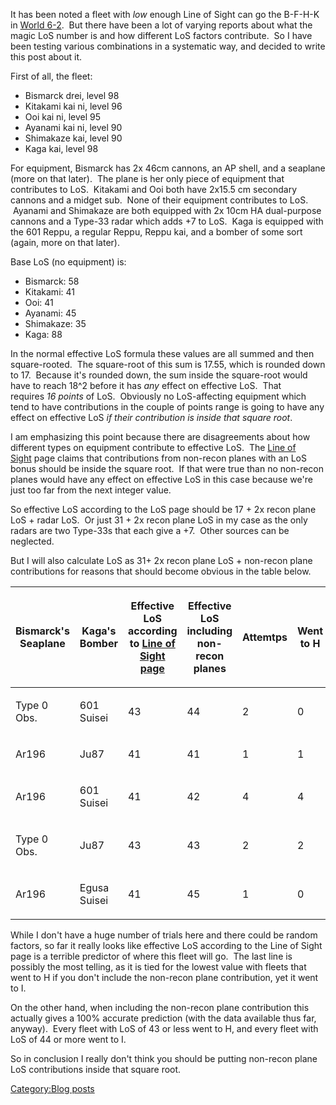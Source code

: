 It has been noted a fleet with ''low'' enough Line of Sight can go the B-F-H-K in [[World 6#World 6-2: MS.E8.AB.B8.E5.B3.B6.E9.98.B2.E8.A1.9B.E6.88.A6 Defense of the MS Archipelago|World 6-2]].  But there have been a lot of varying reports about what the magic LoS number is and how different LoS factors contribute.  So I have been testing various combinations in a systematic way, and decided to write this post about it.

First of all, the fleet:
*Bismarck drei, level 98
*Kitakami kai ni, level 96
*Ooi kai ni, level 95
*Ayanami kai ni, level 90
*Shimakaze kai, level 90
*Kaga kai, level 98
For equipment, Bismarck has 2x 46cm cannons, an AP shell, and a seaplane (more on that later).  The plane is her only piece of equipment that contributes to LoS.  Kitakami and Ooi both have 2x15.5 cm secondary cannons and a midget sub.  None of their equipment contributes to LoS.  Ayanami and Shimakaze are both equipped with 2x 10cm HA dual-purpose cannons and a Type-33 radar which adds +7 to LoS.  Kaga is equipped with the 601 Reppu, a regular Reppu, Reppu kai, and a bomber of some sort (again, more on that later).

Base LoS (no equipment) is:
*Bismarck: 58
*Kitakami: 41
*Ooi: 41
*Ayanami: 45
*Shimakaze: 35
*Kaga: 88
In the normal effective LoS formula these values are all summed and then square-rooted.  The square-root of this sum is 17.55, which is rounded down to 17.  Because it's rounded down, the sum inside the square-root would have to reach 18^2 before it has ''any'' effect on effective LoS.  That requires ''16 points'' of LoS.  Obviously no LoS-affecting equipment which tend to have contributions in the couple of points range is going to have any effect on effective LoS ''if their contribution is inside that square root''.

I am emphasizing this point because there are disagreements about how different types on equipment contribute to effective LoS.  The [[Line of Sight]] page claims that contributions from non-recon planes with an LoS bonus should be inside the square root.  If that were true than no non-recon planes would have any effect on effective LoS in this case because we're just too far from the next integer value.

So effective LoS according to the LoS page should be 17 + 2x recon plane LoS + radar LoS.  Or just 31 + 2x recon plane LoS in my case as the only radars are two Type-33s that each give a +7.  Other sources can be neglected.

But I will also calculate LoS as 31+ 2x recon plane LoS + non-recon plane contributions for reasons that should become obvious in the table below.
{| border="0" cellpadding="1" cellspacing="1" class="article-table" style="width: 500px;"
|-
! scope="col"|Bismarck's Seaplane
! scope="col"|Kaga's Bomber
! scope="col"|Effective LoS according to [[Line of Sight|Line of Sight page]]
! scope="col"|Effective LoS including non-recon planes
! scope="col"|Attemtps
! scope="col"|Went to H
! scope="col"|Went to I
|-
|Type 0 Obs.
|601 Suisei
|43
|44
|2
|0
|2
|-
|Ar196
|Ju87
|41
|41
|1
|1
|0
|-
|Ar196
|601 Suisei
|41
|42
|4
|4
|0
|-
|Type 0 Obs.
|Ju87
|43
|43
|2
|2
|0
|-
|Ar196
|Egusa Suisei
|41
|45
|1
|0
|1
|}
While I don't have a huge number of trials here and there could be random factors, so far it really looks like effective LoS according to the Line of Sight page is a terrible predictor of where this fleet will go.  The last line is possibly the most telling, as it is tied for the lowest value with fleets that went to H if you don't include the non-recon plane contribution, yet it went to I.

On the other hand, when including the non-recon plane contribution this actually gives a 100% accurate prediction (with the data available thus far, anyway).  Every fleet with LoS of 43 or less went to H, and every fleet with LoS of 44 or more went to I.

So in conclusion I really don't think you should be putting non-recon plane LoS contributions inside that square root.
[[Category:Blog posts]]